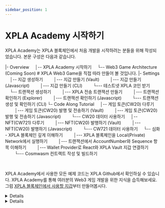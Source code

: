 ```yaml
---
sidebar_position: 1
---
```


# XPLA Academy 시작하기


XPLA Academy는 XPLA 블록체인에서 처음 개발을 시작하려는 분들을 위해 작성되었습니다. 본문 구성은 다음과 같습니다.

<CodeBlock>

|- Overview
&nbsp;&nbsp;&nbsp;&nbsp;│-- <Link to="/docs/overview/intro">XPLA Academy 시작하기</Link>
&nbsp;&nbsp;&nbsp;&nbsp;└-- Web3 Game Architecture (Coming Soon)     # XPLA Web3 Game을 직접 따라 만들어 볼 것입니다.
|- Settings
&nbsp;&nbsp;&nbsp;&nbsp;│-- 지갑 생성하기
&nbsp;&nbsp;&nbsp;&nbsp;&nbsp;&nbsp;&nbsp;&nbsp;│--- <Link to="/docs/settings/create-wallet/create-wallet-with-vault">지갑 만들기 (Vault)</Link>
&nbsp;&nbsp;&nbsp;&nbsp;&nbsp;&nbsp;&nbsp;&nbsp;│--- <Link to="/docs/settings/create-wallet/create-wallet-with-js">지갑 만들기 (Javascript)</Link>
&nbsp;&nbsp;&nbsp;&nbsp;&nbsp;&nbsp;&nbsp;&nbsp;│--- <Link to="/docs/settings/create-wallet/create-wallet-with-xplad">지갑 만들기 (CLI)</Link>
&nbsp;&nbsp;&nbsp;&nbsp;&nbsp;&nbsp;&nbsp;&nbsp;└--- <Link to="/docs/settings/create-wallet/get-testnet-xpla">테스트넷 XPLA 코인 받기</Link>
&nbsp;&nbsp;&nbsp;&nbsp;└-- 트랜잭션 생성하기
&nbsp;&nbsp;&nbsp;&nbsp;&nbsp;&nbsp;&nbsp;&nbsp;│--- <Link to="/docs/settings/create-testnet-transaction/send-tx">XPLA 전송 트랜잭션 만들기</Link>
&nbsp;&nbsp;&nbsp;&nbsp;&nbsp;&nbsp;&nbsp;&nbsp;│--- <Link to="/docs/settings/create-testnet-transaction/check-tx-in-explorer">트랜잭션 확인하기 (Explorer)</Link>
&nbsp;&nbsp;&nbsp;&nbsp;&nbsp;&nbsp;&nbsp;&nbsp;│--- <Link to="/docs/settings/create-testnet-transaction/send-query">트랜잭션 확인하기 (Javascript)</Link>
&nbsp;&nbsp;&nbsp;&nbsp;&nbsp;&nbsp;&nbsp;&nbsp;└--- <Link to="/docs/settings/create-testnet-transaction/use-xplad">트랜잭션 생성 및 확인하기 (CLI)</Link>
└- Code Along Tutorial
&nbsp;&nbsp;&nbsp;&nbsp;│-- 게임 토큰(CW20) 다루기
&nbsp;&nbsp;&nbsp;&nbsp;&nbsp;&nbsp;&nbsp;&nbsp;│--- <Link to="/docs/tutorial/make-cw20/make-cw20-with-vault">게임 토큰(CW20) 발행 및 전송하기 (Vault)</Link>
&nbsp;&nbsp;&nbsp;&nbsp;&nbsp;&nbsp;&nbsp;&nbsp;│--- <Link to="/docs/tutorial/make-cw20/make-cw20-with-js">게임 토큰(CW20) 발행 및 전송하기 (Javascript)</Link>
&nbsp;&nbsp;&nbsp;&nbsp;&nbsp;&nbsp;&nbsp;&nbsp;└--- <Link to="/docs/tutorial/make-cw20/query-cw20">CW20 데이터 사용하기</Link>
&nbsp;&nbsp;&nbsp;&nbsp;│-- NFT(CW721) 다루기
&nbsp;&nbsp;&nbsp;&nbsp;&nbsp;&nbsp;&nbsp;&nbsp;│--- <Link to="/docs/tutorial/make-cw721/make-nft-vault">NFT(CW20) 발행하기 (Vault)</Link>
&nbsp;&nbsp;&nbsp;&nbsp;&nbsp;&nbsp;&nbsp;&nbsp;│--- <Link to="/docs/tutorial/make-cw721/make-nft-js">NFT(CW20) 발행하기 (Javascript)</Link>
&nbsp;&nbsp;&nbsp;&nbsp;&nbsp;&nbsp;&nbsp;&nbsp;└--- <Link to="/docs/tutorial/make-cw721/query-cw721">CW721 데이터 사용하기</Link>
&nbsp;&nbsp;&nbsp;&nbsp;└-- 심화 - XPLA 블록체인 깊게 이해하기
&nbsp;&nbsp;&nbsp;&nbsp;&nbsp;&nbsp;&nbsp;&nbsp;│--- <Link to="/docs/tutorial/deep-understand-xpla/local-network">XPLA 블록체인을 Local(Private) Network에서 실행하기</Link>
&nbsp;&nbsp;&nbsp;&nbsp;&nbsp;&nbsp;&nbsp;&nbsp;│--- <Link to="/docs/tutorial/deep-understand-xpla/account-sequence">트랜잭션에서 AccountNumber와 Sequence 항목 이해하기</Link>
&nbsp;&nbsp;&nbsp;&nbsp;&nbsp;&nbsp;&nbsp;&nbsp;│--- <Link to="/docs/tutorial/deep-understand-xpla/walletprovider">Wallet Provider로 React와 XPLA Vault 지갑 연결하기</Link>
&nbsp;&nbsp;&nbsp;&nbsp;&nbsp;&nbsp;&nbsp;&nbsp;└--- <Link to="/docs/tutorial/deep-understand-xpla/write-contract">Cosmwasm 컨트랙트 작성 및 빌드하기</Link>
</CodeBlock>

<br />

XPLA Academy에서 사용한 모든 예제 코드는 XPLA Github에서 확인하실 수 있습니다. XPLA Academy를 통해 여러분의 Web3 게임 개발을 위한 지식을 습득해보세요. 그럼 [XPLA 블록체인에서 사용할 지갑](/docs/settings/create-wallet/create-wallet-with-vault)부터 만들어봅시다.

<Details summary="XPLA 블록체인의 특징은 무엇인가요?">

XPLA 블록체인은 [오픈 소스](https://github.com/xpladev/xpla)이며, [Tendermint Tool](https://tendermint.com/) 기반의 Proof-of-Stake(PoS) 블록체인입니다. 또한 [Cosmos SDK](https://v1.cosmos.network/sdk)를 사용하면서, 동시에 [EVM(Ethereum Virtual Machine)](https://ethereum.org/en/developers/docs/evm/) 호환성도 갖추고 있어서 Rust와 Solidity 언어로 컨트랙트를 작성할 수도 있습니다.. 더 자세한 정보는 [XPLA Docs](https://docs.xpla.io/docs/learn/about-xpla-chain/)를 참고해보세요.

아직 위 내용을 모두 이해하지 못해도 괜찮습니다. XPLA Academy를 통해 관련 지식을 배우게 될 것입니다.

</Details>

<Details summary="XPLA 블록체인에 관한 다른 문서가 있을까요?">

XPLA 블록체인과 관련된 문서는 XPLA Academy 사이트 맨 하단에서 Dev Resources를 참고해보세요.

</Details>


<!--TODO: Github링크 걸어주기 -->
